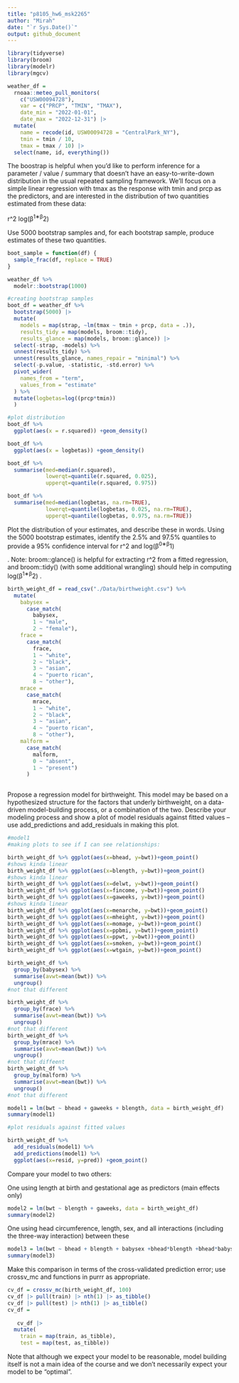 ```yaml
---
title: "p8105_hw6_msk2265"
author: "Mirah"
date: "`r Sys.Date()`"
output: github_document
---
```


```r
library(tidyverse)
library(broom)
library(modelr)
library(mgcv)
```


```r
weather_df = 
  rnoaa::meteo_pull_monitors(
    c("USW00094728"),
    var = c("PRCP", "TMIN", "TMAX"), 
    date_min = "2022-01-01",
    date_max = "2022-12-31") |>
  mutate(
    name = recode(id, USW00094728 = "CentralPark_NY"),
    tmin = tmin / 10,
    tmax = tmax / 10) |>
  select(name, id, everything())

```


The boostrap is helpful when you’d like to perform inference for a parameter / value / summary that doesn’t have an easy-to-write-down distribution in the usual repeated sampling framework. We’ll focus on a simple linear regression with tmax as the response with tmin and prcp as the predictors, and are interested in the distribution of two quantities estimated from these data:

r^2
log(β^1∗β^2)

Use 5000 bootstrap samples and, for each bootstrap sample, produce estimates of these two quantities.
```r
boot_sample = function(df) {
  sample_frac(df, replace = TRUE)
}

```

```r
weather_df %>% 
  modelr::bootstrap(1000)
```


```r
#creating bootstrap samples
boot_df = weather_df %>% 
  bootstrap(5000) |> 
  mutate(
    models = map(strap, ~lm(tmax ~ tmin + prcp, data = .)),
    results_tidy = map(models, broom::tidy),
    results_glance = map(models, broom::glance)) |> 
  select(-strap, -models) %>% 
  unnest(results_tidy) %>% 
  unnest(results_glance, names_repair = "minimal") %>% 
  select(-p.value, -statistic, -std.error) %>% 
  pivot_wider(
    names_from = "term",
    values_from = "estimate"
  ) %>% 
  mutate(logbetas=log((prcp*tmin))
  )


```


```r
#plot distribution
boot_df %>% 
  ggplot(aes(x = r.squared)) +geom_density()
```


```r
boot_df %>% 
  ggplot(aes(x = logbetas)) +geom_density()


```

```r
boot_df %>% 
  summarise(med=median(r.squared),
            lowerqt=quantile(r.squared, 0.025),
            upperqt=quantile(r.squared, 0.975))
```

```r
boot_df %>% 
  summarise(med=median(logbetas, na.rm=TRUE),
            lowerqt=quantile(logbetas, 0.025, na.rm=TRUE),
            upperqt=quantile(logbetas, 0.975, na.rm=TRUE))
```



Plot the distribution of your estimates, and describe these in words. Using the 5000 bootstrap estimates, identify the 2.5% and 97.5% quantiles to provide a 95% confidence interval for r^2
 and log(β^0∗β^1)
 
. Note: broom::glance() is helpful for extracting r^2
 from a fitted regression, and broom::tidy() (with some additional wrangling) should help in computing log(β^1∗β^2)
.
```r
birth_weight_df = read_csv("./Data/birthweight.csv") %>% 
  mutate(
    babysex = 
      case_match(
        babysex,
        1 ~ "male",
        2 ~ "female"),
    frace =
      case_match(
        frace,
        1 ~ "white",
        2 ~ "black",
        3 ~ "asian",
        4 ~ "puerto rican",
        8 ~ "other"),
    mrace =
      case_match(
        mrace,
        1 ~ "white",
        2 ~ "black",
        3 ~ "asian",
        4 ~ "puerto rican",
        8 ~ "other"),
    malform =
      case_match(
        malform,
        0 ~ "absent",
        1 ~ "present")
      )
      
```

Propose a regression model for birthweight. This model may be based on a hypothesized structure for the factors that underly birthweight, on a data-driven model-building process, or a combination of the two. Describe your modeling process and show a plot of model residuals against fitted values – use add_predictions and add_residuals in making this plot.
```r
#model1
#making plots to see if I can see relationships:

birth_weight_df %>% ggplot(aes(x=bhead, y=bwt))+geom_point()
#shows kinda linear
birth_weight_df %>% ggplot(aes(x=blength, y=bwt))+geom_point()
#shows kinda linear
birth_weight_df %>% ggplot(aes(x=delwt, y=bwt))+geom_point()
birth_weight_df %>% ggplot(aes(x=fincome, y=bwt))+geom_point()
birth_weight_df %>% ggplot(aes(x=gaweeks, y=bwt))+geom_point()
#shows kinda linear
birth_weight_df %>% ggplot(aes(x=menarche, y=bwt))+geom_point()
birth_weight_df %>% ggplot(aes(x=mheight, y=bwt))+geom_point()
birth_weight_df %>% ggplot(aes(x=momage, y=bwt))+geom_point()
birth_weight_df %>% ggplot(aes(x=ppbmi, y=bwt))+geom_point()
birth_weight_df %>% ggplot(aes(x=ppwt, y=bwt))+geom_point()
birth_weight_df %>% ggplot(aes(x=smoken, y=bwt))+geom_point()
birth_weight_df %>% ggplot(aes(x=wtgain, y=bwt))+geom_point()

birth_weight_df %>% 
  group_by(babysex) %>% 
  summarise(avwt=mean(bwt)) %>% 
  ungroup()
#not that different

birth_weight_df %>% 
  group_by(frace) %>% 
  summarise(avwt=mean(bwt)) %>% 
  ungroup()
#not that different
birth_weight_df %>% 
  group_by(mrace) %>% 
  summarise(avwt=mean(bwt)) %>% 
  ungroup()
#not that diffeent
birth_weight_df %>% 
  group_by(malform) %>% 
  summarise(avwt=mean(bwt)) %>% 
  ungroup()
#not that different
```


```r

model1 = lm(bwt ~ bhead + gaweeks + blength, data = birth_weight_df)
summary(model1)

#plot residuals against fitted values

birth_weight_df %>% 
  add_residuals(model1) %>% 
  add_predictions(model1) %>% 
  ggplot(aes(x=resid, y=pred)) +geom_point()
```

Compare your model to two others:

One using length at birth and gestational age as predictors (main effects only)
```r
model2 = lm(bwt ~ blength + gaweeks, data = birth_weight_df)
summary(model2)
```

One using head circumference, length, sex, and all interactions (including the three-way interaction) between these
```r
model3 = lm(bwt ~ bhead + blength + babysex +bhead*blength +bhead*babysex +blength*babysex + bhead*blength*babysex , data = birth_weight_df)
summary(model3)
```

Make this comparison in terms of the cross-validated prediction error; use crossv_mc and functions in purrr as appropriate.

```r
cv_df = crossv_mc(birth_weight_df, 100)
cv_df |> pull(train) |> nth(1) |> as_tibble()
cv_df |> pull(test) |> nth(1) |> as_tibble()
cv_df =
 
   cv_df |> 
  mutate(
    train = map(train, as_tibble),
    test = map(test, as_tibble))


```

Note that although we expect your model to be reasonable, model building itself is not a main idea of the course and we don’t necessarily expect your model to be “optimal”.
